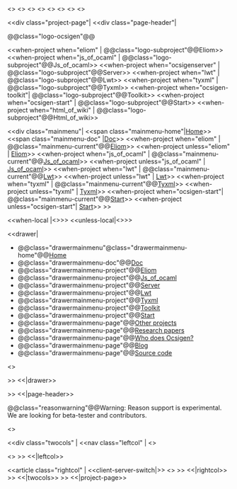 <<head-css href="https://ocsigen.org/html_of_wiki/tmp/style.css">>
<<head-css href="https://cdnjs.cloudflare.com/ajax/libs/prism/1.9.0/themes/prism.min.css">>
<<head-script src="https://ocsigen.org/js/client.js">>
<<head-script src="https://cdnjs.cloudflare.com/ajax/libs/prism/1.9.0/components/prism-core.min.js">>
<<head-script src="https://cdnjs.cloudflare.com/ajax/libs/prism/1.9.0/components/prism-ocaml.min.js">>
<<head-script src="https://cdnjs.cloudflare.com/ajax/libs/prism/1.9.0/components/prism-clike.min.js">>
<<head-script src="https://cdnjs.cloudflare.com/ajax/libs/prism/1.9.0/components/prism-reason.min.js">>
<<head-script src="https://cdnjs.cloudflare.com/ajax/libs/prism/1.9.0/components/prism-javascript.min.js">>

<<div class="project-page"|
<<div class="page-header"|

@@class="logo-ocsigen"@@[[site:/|{{site:/img/ocsigen-white.svg|Ocsigen}}]]

<<when-project when="eliom"          | @@class="logo-subproject"@@Eliom>>
<<when-project when="js_of_ocaml"    | @@class="logo-subproject"@@Js_of_ocaml>>
<<when-project when="ocsigenserver"  | @@class="logo-subproject"@@Server>>
<<when-project when="lwt"            | @@class="logo-subproject"@@Lwt>>
<<when-project when="tyxml"          | @@class="logo-subproject"@@Tyxml>>
<<when-project when="ocsigen-toolkit"| @@class="logo-subproject"@@Toolkit>>
<<when-project when="ocsigen-start"  | @@class="logo-subproject"@@Start>>
<<when-project when="html_of_wiki"   | @@class="logo-subproject"@@Html_of_wiki>>

<<div class="mainmenu"|
<<span class="mainmenu-home"|[[site:/|Home]]>>
<<span class="mainmenu-doc" |[[wiki("tuto"):|Doc]]>>
<<when-project   when="eliom"        | @@class="mainmenu-current"@@[[wiki("eliom"):|Eliom]]>>
<<when-project unless="eliom"        |                             [[wiki("eliom"):|Eliom]]>>
<<when-project   when="js_of_ocaml"  | @@class="mainmenu-current"@@[[wiki("js_of_ocaml"):|Js_of_ocaml]]>>
<<when-project unless="js_of_ocaml"  |                             [[wiki("js_of_ocaml"):|Js_of_ocaml]]>>
<<when-project   when="lwt"          | @@class="mainmenu-current"@@[[wiki("lwt"):|Lwt]]>>
<<when-project unless="lwt"          |                             [[wiki("lwt"):|Lwt]]>>
<<when-project   when="tyxml"        | @@class="mainmenu-current"@@[[wiki("tyxml"):|Tyxml]]>>
<<when-project unless="tyxml"        |                             [[wiki("tyxml"):|Tyxml]]>>
<<when-project   when="ocsigen-start"| @@class="mainmenu-current"@@[[wiki("ocsigen-start"):|Start]]>>
<<when-project unless="ocsigen-start"|                             [[wiki("ocsigen-start"):|Start]]>>
>>

<<when-local  |<<googlesearch icon="https://ocsigen.org/html_of_wiki/tmp/search.svg" domain="ocsigen.org">>>>
<<unless-local|<<googlesearch icon="https://ocsigen.org/html_of_wiki/tmp/search.svg" domain="ocsigen.org">>>>

<<drawer|
*@@class="drawermainmenu"@class="drawermainmenu-home"@@[[site:/|Home]]
*@@class="drawermainmenu-doc"@@[[wiki("tuto"):|Doc]]
*@@class="drawermainmenu-project"@@[[wiki("eliom"):|Eliom]]
*@@class="drawermainmenu-project"@@[[wiki("js_of_ocaml"):|Js_of_ocaml]]
*@@class="drawermainmenu-project"@@[[wiki("ocsigenserver"):|Server]]
*@@class="drawermainmenu-project"@@[[wiki("lwt"):|Lwt]]
*@@class="drawermainmenu-project"@@[[wiki("tyxml"):|Tyxml]]
*@@class="drawermainmenu-project"@@[[wiki("ocsigen-toolkit"):|Toolkit]]
*@@class="drawermainmenu-project"@@[[wiki("ocsigen-start"):|Start]]
*@@class="drawermainmenu-page"@@[[site:/projects|Other projects]]
*@@class="drawermainmenu-page"@@[[site:/papers|Research papers]]
*@@class="drawermainmenu-page"@@[[site:/credits|Who does Ocsigen?]]
*@@class="drawermainmenu-page"@@[[site:/blog|Blog]]
*@@class="drawermainmenu-page"@@[[https://github.com/ocsigen|Source code]]

<<doctree>>


>> <<|drawer>>

>> <<|page-header>>

@@class="reasonwarning"@@Warning: Reason support is experimental.
We are looking for beta-tester and contributors.

<<reason-switch>>

<<div class="twocols" |
<<nav class="leftcol" |
<<docversion>>

<<doctree>>
>> <<|leftcol>>

<<article class="rightcol" |
<<client-server-switch|>>
<<content>>
>> <<|rightcol>>
>> <<|twocols>>
>> <<|project-page>>
